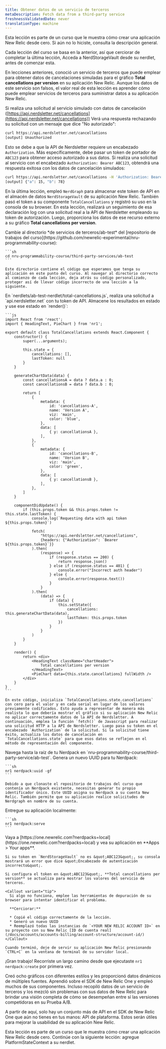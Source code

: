 ```yaml
---
title: Obtener datos de un servicio de terceros
metaDescription: Fetch data from a third-party service
freshnessValidatedDate: never
translationType: machine
---
```


<Callout variant="tip">
  Esta lección es parte de un curso que le muestra cómo crear una aplicación New Relic desde cero. Si aún no lo hiciste, consulta la descripción general.

  Cada lección del curso se basa en la anterior, así que cerciorar de completar la última lección, Acceda a NerdStorageVault desde su nerdlet, antes de comenzar esta.
</Callout>

En lecciones anteriores, conoció un servicio de terceros que puede emplear para obtener datos de cancelaciones simuladas para el gráfico **Total cancellations per version** en su aplicación New Relic. Aunque los datos de este servicio son falsos, el valor real de esta lección es aprender cómo puede emplear servicios de terceros para suministrar datos a su aplicación New Relic.

Si realiza una solicitud al servicio simulado con datos de cancelación ([https://api.nerdsletter.net/cancellations](https://api.nerdsletter.net/cancellations)) Verá una respuesta rechazando su solicitud con un mensaje que dice &quot;No autorizado&quot;:

```sh
curl https://api.nerdsletter.net/cancellations
[output] Unauthorized
```

Esto se debe a que la API de Nerdsletter requiere un encabezado `Authorization`. Más específicamente, debe pasar un token de portador de `ABC123` para obtener acceso autorizado a sus datos. Si realiza una solicitud al servicio con el encabezado `Authorization: Bearer ABC123`, obtendrá una respuesta exitosa con los datos de cancelación simulados:

```sh
curl https://api.nerdsletter.net/cancellations -H 'Authorization: Bearer ABC123'
[output] {"a": 15, "b": 78}
```

En la última lección, empleó `NerdGraph` para almacenar este token de API en el almacén de datos `NerdStorageVault` de su aplicación New Relic. También pasó el token a su componente `TotalCancellations` y registró su uso en la consola de su browser. En esta lección, realizará un seguimiento de esa declaración log con una solicitud real a la API de Nerdsletter empleando su token de autorización. Luego, proporciona los datos de ese recurso externo a su gráfico **Total cancellations per version**.

<Steps>
  <Step>
    Cambie al directorio *de servicios de terceros/ab-test* del [repositorio de trabajos del curso](https://github.com/newrelic-experimental/nru-programmability-course):

    ```sh
    cd nru-programmability-course/third-party-services/ab-test
    ```

    Este directorio contiene el código que esperamos que tenga su aplicación en este punto del curso. Al navegar al directorio correcto al comienzo de cada lección, deja atrás su código personalizado, proteger así de llevar código incorrecto de una lección a la siguiente.
  </Step>

  <Step>
    En `nerdlets/ab-test-nerdlet/total-cancellations.js`, realiza una solicitud a `api.nerdsletter.net` con tu token de API. Almacene los resultados en estado y use ese estado en `render()`:

    ```js
    import React from 'react';
    import { HeadingText, PieChart } from 'nr1';

    export default class TotalCancellations extends React.Component {
        constructor() {
            super(...arguments);

            this.state = {
                cancellations: [],
                lastToken: null
            }
        }

        generateChartData(data) {
            const cancellationsA = data ? data.a : 0;
            const cancellationsB = data ? data.b : 0;

            return [
                {
                    metadata: {
                        id: 'cancellations-A',
                        name: 'Version A',
                        viz: 'main',
                        color: 'blue',
                    },
                    data: [
                        { y: cancellationsA },
                    ],
                },
                {
                    metadata: {
                        id: 'cancellations-B',
                        name: 'Version B',
                        viz: 'main',
                        color: 'green',
                    },
                    data: [
                        { y: cancellationsB },
                    ],
                },
            ]
        }

        componentDidUpdate() {
            if (this.props.token && this.props.token != this.state.lastToken) {
                console.log(`Requesting data with api token ${this.props.token}`)

                fetch(
                    "https://api.nerdsletter.net/cancellations",
                    {headers: {"Authorization": `Bearer ${this.props.token}`}}
                ).then(
                    (response) => {
                        if (response.status == 200) {
                            return response.json()
                        } else if (response.status == 401) {
                            console.error("Incorrect auth header")
                        } else {
                            console.error(response.text())
                        }
                    }
                ).then(
                    (data) => {
                        if (data) {
                            this.setState({
                                cancellations: this.generateChartData(data),
                                lastToken: this.props.token
                            })
                        }
                    }
                )
            }
        }

        render() {
            return <div>
                <HeadingText className="chartHeader">
                    Total cancellations per version
                </HeadingText>
                <PieChart data={this.state.cancellations} fullWidth />
            </div>
        }
    }
    ```

    En este código, inicializa `TotalCancellations.state.cancellations` con cero para el valor y en cada serial en lugar de los valores previamente codificados. Esto ayuda a representar de manera más realista lo que debería mostrar el gráfico si su aplicación New Relic no aplicar correctamente datos de la API de Nerdsletter. A continuación, emplea la función `fetch()` de Javascript para realizar una solicitud HTTP a la API de Nerdsletter. Luego pasa su token en el encabezado `Authorization` de la solicitud. Si la solicitud tiene éxito, actualiza los datos de cancelación en `TotalCancellations.state` para que esos datos se reflejen en el método de representación del componente.
  </Step>

  <Step>
    Navega hasta la raíz de tu Nerdpack en `nru-programmability-course/third-party-service/ab-test`.
  </Step>

  <Step>
    Genera un nuevo UUID para tu Nerdpack:

    ```sh
    nr1 nerdpack:uuid -gf
    ```

    Debido a que clonaste el repositorio de trabajos del curso que contenía un Nerdpack existente, necesitas generar tu propio identificador único. Este UUID asigna su Nerdpack a su cuenta New Relic. También permite que su aplicación realice solicitudes de Nerdgraph en nombre de su cuenta.
  </Step>

  <Step>
    Entregue su aplicación localmente:

    ```sh
    nr1 nerdpack:serve
    ```
  </Step>

  <Step>
    Vaya a [https://one.newrelic.com?nerdpacks=local](https://one.newrelic.com?nerdpacks=local) y vea su aplicación en **Apps &gt; Your apps**.

    Si su token en `NerdStorageVault` no es &quot;ABC123&quot;, su consola mostrará un error que dice &quot;Encabezado de autenticación incorrecto&quot;.

    Si configura el token en &quot;ABC123&quot;, **Total cancellations per version** se actualiza para mostrar los valores del servicio de terceros.

    <Callout variant="tip">
      Si algo no funciona, emplee las herramientas de depuración de su browser para intentar identificar el problema.

      **Cerciorar:**

      * Copié el código correctamente de la lección.
      * Generó un nuevo UUID
      * Reemplazó todas las instancias de `<YOUR NEW RELIC ACCOUNT ID>` en su proyecto con su New Relic [ID de cuenta real](/docs/accounts/accounts-billing/account-structure/account-id/)
    </Callout>

    Cuando terminó, deje de servir su aplicación New Relic presionando `CTRL+C` en la ventana de terminal de su servidor local.
  </Step>
</Steps>

¡Gran trabajo! Recorriste un largo camino desde que ejecutaste `nr1 nerdpack:create` por primera vez.

Creó ocho gráficos con diferentes estilos y les proporcionó datos dinámicos de múltiples fuentes. Aprendió sobre el SDK de New Relic One y empleó muchos de sus componentes. Incluso recopiló datos de un servicio de terceros y los mezcló sin problemas con sus datos de New Relic para brindar una visión completa de cómo se desempeñan entre sí las versiones competidoras en su Prueba A/B.

A partir de aquí, solo hay un conjunto más de API en el SDK de New Relic One que aún no tienes en tus manos: API de plataforma. Estos serán útiles para mejorar la usabilidad de su aplicación New Relic.

<Callout variant="tip">
  Esta lección es parte de un curso que le muestra cómo crear una aplicación New Relic desde cero. Continúe con la siguiente lección: agregue PlatformStateContext a su nerdlet.
</Callout>